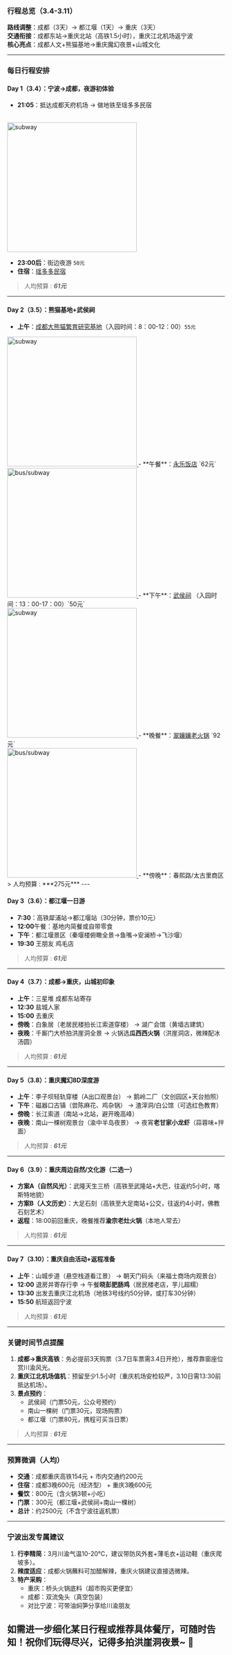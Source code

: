 ### **行程总览（3.4-3.11）**
**路线调整**：成都（3天）→ 都江堰（1天）→ 重庆（3天）  
**交通衔接**：成都东站→重庆北站（高铁1.5小时），重庆江北机场返宁波  
**核心亮点**：成都人文+熊猫基地→重庆魔幻夜景+山城文化  

---

### **每日行程安排**
#### **Day 1（3.4）：宁波→成都，夜游初体验**  
- **21:05**：抵达成都天府机场 → 做地铁至瑶多多民宿
<br/> 
<a href="https://surl.amap.com/B73ngRPRdw6">
    <img src="/images/地铁旅馆.jpg" alt="subway" title="由天府机场前往瑶多多民宿" width="300"/>
</a>


- **23:00后**：街边夜游 `50元`
- **住宿**：<a href="http://dpurl.cn/D70RKdCz">瑶多多民宿</a>
> 人均预算 : ***61元***  

---

#### **Day 2（3.5）：熊猫基地+武侯祠**
- **上午**：<a href="https://sub6591331.c.jkxds.net/panda/index">成都大熊猫繁育研究基地</a>（入园时间：8：00-12：00）`55元`
<a href="https://surl.amap.com/BVeUUTL1vbJo">
    <img src="/images/熊猫.jpg" alt="subway" title="由瑶多多民宿前往熊猫基地" width="300"/>
</a>
- **午餐**：<a href="https://m.dianping.com/shopshare/laO8gFTojHrPqKfT?msource=Appshare2021&utm_source=shop_share&shoptype=10&shopcategoryid=4467&cityid=8&isoversea=0">永乐饭店</a> `62元`
<br/>
<a href="https://surl.amap.com/BVeUUTL1vbJo">
    <img src="/images/熊猫吃饭.jpg" alt="bus/subway" title="由熊猫基地前往永乐饭店" width="300"/>
</a>
- **下午**：<a href="https://cdwhcm.ktmtech.cn/index">武侯祠</a> （入园时间：13：00-17：00）`50元`
<br/>
<a href="https://surl.amap.com/CTcgZ1Lba3Q">
    <img src="/images/武侯祠.jpg" alt="subway" title="由永乐饭店前往武侯祠" width="300"/>
</a>
- **晚餐**：<a href="https://m.dianping.com/shopshare/G71qoMOjAY9a8xvw?msource=Appshare2021&utm_source=shop_share&shoptype=10&shopcategoryid=32733&cityid=8&isoversea=0">翠孃孃老火锅</a> `92元`
<br/>
<a href="https://surl.amap.com/D6wF5WFc812">
    <img src="/images/诸葛翠嬢嬢.jpg" alt="bus/subway" title="由武侯祠前往翠嬢嬢火锅" width="300"/>
</a>
- **傍晚**：春熙路/太古里商区 
> 人均预算 : ***275元***  
---

#### **Day 3（3.6）：都江堰一日游**
- **7:30**：高铁犀浦站→都江堰站（30分钟，票价10元） 
- **12:00**午餐：基地内简餐或自带零食  
- **下午**：都江堰景区（秦堰楼俯瞰全景→鱼嘴→安澜桥→飞沙堰） 
- **19:30** 王朋友 鸡毛店  
> 人均预算 : ***61元***  
---

#### **Day 4（3.7）：成都→重庆，山城初印象**
- **上午**：三星堆 成都东站寄存 
- **12:30** 盐城人家  
- **15:00** 去重庆
- **傍晚**：白象居（老居民楼拍长江索道穿楼） → 湖广会馆（黄墙古建筑）  
- **夜晚**：千厮门大桥拍洪崖洞全景 → 火锅选**瓜西西火锅**（洪崖洞店，微辣配冰汤圆）  
> 人均预算 : ***61元***  
---

#### **Day 5（3.8）：重庆魔幻8D深度游**
- **上午**：李子坝轻轨穿楼（A出口观景台） → 鹅岭二厂（文创园区+天台拍照）  
- **下午**：磁器口古镇（尝陈麻花、鸡杂锅） → 渣滓洞/白公馆（可选红色教育）  
- **傍晚**：长江索道（南站→北站，避开晚高峰）  
- **夜晚**：南山一棵树观景台（渝中半岛夜景） → 夜宵**老甘家小龙虾**（蒜蓉味+拌面）  
> 人均预算 : ***61元***  
---

#### **Day 6（3.9）：重庆周边自然/文化游（二选一）**
- **方案A（自然风光）**：武隆天生三桥（高铁至武隆站+大巴，往返约5小时，喀斯特地貌）  
- **方案B（人文历史）**：大足石刻（高铁至大足南站+公交，往返约4小时，佛教石刻艺术）  
- **返程**：18:00前回重庆，晚餐推荐**渝宗老灶火锅**（本地人常去）  
> 人均预算 : ***61元***  
---

#### **Day 7（3.10）：重庆自由活动+返程准备**
- **上午**：山城步道（悬空栈道看江景） → 朝天门码头（来福士商场内观景台）  
- **12:00** 退房并寄存行李 → 午餐**晓彭肥肠鸡**（居民楼老店，芋儿超糯）  
- **13:30** 出发去重庆江北机场（地铁3号线约50分钟，或打车30分钟）  
- **15:50** 航班返回宁波  
> 人均预算 : ***61元***  
---

### **关键时间节点提醒**
1. **成都→重庆高铁**：务必提前3天购票（3.7日车票需3.4日开抢），推荐靠窗座位赏川渝风光。  
2. **重庆江北机场值机**：预留至少1.5小时（重庆机场安检较严，3.10日需13:30前抵达机场）。  
3. **景点预约**：  
   - 武侯祠（门票50元，公众号预约）  
   - 南山一棵树（门票30元，现场购票）  
   - 都江堰（门票80元，携程可买当日票）  
> 人均预算 : ***61元***  
---

### **预算微调（人均）**
- **交通**：成都重庆高铁154元 + 市内交通约200元  
- **住宿**：成都3晚600元（经济型） + 重庆3晚600元  
- **餐饮**：800元（含火锅3顿+小吃）  
- **门票**：300元（都江堰+武侯祠+南山一棵树）  
- **总计**：约2500元（不含宁波往返机票）  

---

### **宁波出发专属建议**
1. **行李精简**：3月川渝气温10-20℃，建议带防风外套+薄毛衣+运动鞋（重庆爬坡多）。  
2. **辣度适应**：成都火锅蘸料可加醋解辣，重庆火锅建议直接选微辣。  
3. **特产采购**：  
   - 重庆：桥头火锅底料（超市购买更便宜）  
   - 成都：双流兔头（真空包装）  
   - 对比宁波：可带油焖笋分享给川渝朋友  

如需进一步细化某日行程或推荐具体餐厅，可随时告知！祝你们玩得尽兴，记得多拍洪崖洞夜景~ 🌃
---

